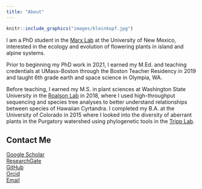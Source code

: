 ```yaml
---
title: "About"
---
```

:::float-image
```r
knitr::include_graphics("images/kleinkopf.jpg")
```
I am a PhD student in the [Marx Lab](https://hannahmarx.com) at the University of New Mexico, interested in the ecology and evolution of flowering plants in island and alpine systems.

Prior to beginning my PhD work in 2021, I earned my M.Ed. and teaching credentials at UMass-Boston through the Boston Teacher Residency in 2019 and taught 6th grade earth and space science in Olympia, WA.

Before teaching, I earned my M.S. in plant sciences at Washington State University in the [Roalson Lab](https://labs.wsu.edu/roalson/) in 2018, where I used high-throughput sequencing and species tree analyses to better understand relationships between species of Hawaiian Cyrtandra. I completed my B.A. at the University of Colorado in 2015 where I looked into the diversity of aberrant plants in the Purgatory watershed using phylogenetic tools in the [Tripp Lab](https://trippreport.com).
:::

## Contact Me
[Google Scholar](https://scholar.google.com/citations?user=N3MhIAQAAAAJ&hl=en&oi=ao)  
[ResearchGate](https://www.researchgate.net/profile/Joseph-Kleinkopf)  
[GitHub](https://github.com/jkleinkopf)  
[Orcid](https://orcid.org/0000-0002-1949-478X)  
[Email](mailto://jkleinkopf@unm.edu)
